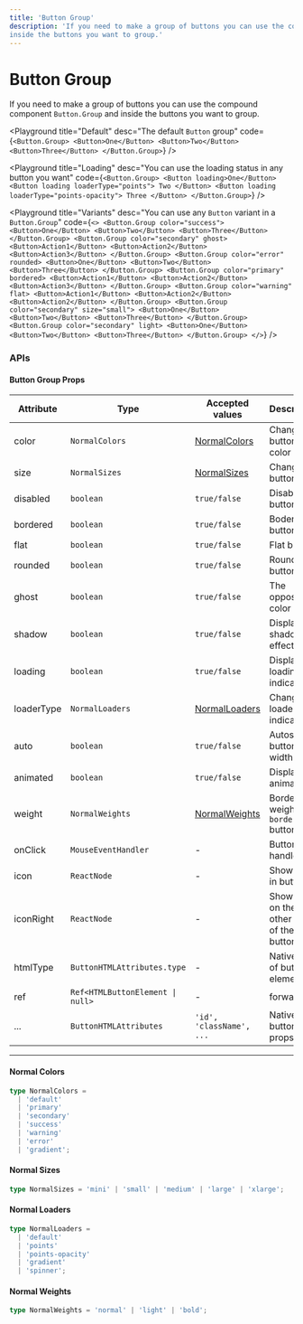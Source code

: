 ```yaml
---
title: 'Button Group'
description: 'If you need to make a group of buttons you can use the compound component `Button.Group` and
inside the buttons you want to group.'
---
```


# Button Group

If you need to make a group of buttons you can use the compound component `Button.Group` and
inside the buttons you want to group.

<Playground
  title="Default"
  desc="The default `Button` group"
  code={`
<Button.Group>
  <Button>One</Button>
  <Button>Two</Button>
  <Button>Three</Button>
</Button.Group>
`}
/>

<Playground
  title="Loading"
  desc="You can use the loading status in any button you want"
  code={`
<Button.Group>
  <Button loading>One</Button>
  <Button loading loaderType="points">
    Two
  </Button>
  <Button loading loaderType="points-opacity">
    Three
  </Button>
</Button.Group>
`}
/>

<Playground
  title="Variants"
  desc="You can use any `Button` variant in a `Button.Group`"
  code={`
<>
    <Button.Group color="success">
      <Button>One</Button>
      <Button>Two</Button>
      <Button>Three</Button>
    </Button.Group>
    <Button.Group color="secondary" ghost>
      <Button>Action1</Button>
      <Button>Action2</Button>
      <Button>Action3</Button>
    </Button.Group>
    <Button.Group color="error" rounded>
      <Button>One</Button>
      <Button>Two</Button>
      <Button>Three</Button>
    </Button.Group>
    <Button.Group color="primary" bordered>
      <Button>Action1</Button>
      <Button>Action2</Button>
      <Button>Action3</Button>
    </Button.Group>
    <Button.Group color="warning" flat>
      <Button>Action1</Button>
      <Button>Action2</Button>
      <Button>Action2</Button>
    </Button.Group>
    <Button.Group color="secondary" size="small">
      <Button>One</Button>
      <Button>Two</Button>
      <Button>Three</Button>
    </Button.Group>
    <Button.Group color="secondary" light>
      <Button>One</Button>
      <Button>Two</Button>
      <Button>Three</Button>
    </Button.Group>
  </>
`}
/>

### APIs

<Spacer y={2} />

#### Button Group Props

| Attribute  | Type                                            | Accepted values                  | Description                               | Default   |
| ---------- | ----------------------------------------------- | -------------------------------- | ----------------------------------------- | --------- |
| color      | `NormalColors`                                  | [NormalColors](#normal-colors)   | Change button color                       | `default` |
| size       | `NormalSizes`                                   | [NormalSizes](#normal-sizes)     | Change button size                        | `medium`  |
| disabled   | `boolean`                                       | `true/false`                     | Disable button                            | `false`   |
| bordered   | `boolean`                                       | `true/false`                     | Bodered button                            | `false`   |
| flat       | `boolean`                                       | `true/false`                     | Flat button                               | `false`   |
| rounded    | `boolean`                                       | `true/false`                     | Rounded button                            | `false`   |
| ghost      | `boolean`                                       | `true/false`                     | The opposite color                        | `false`   |
| shadow     | `boolean`                                       | `true/false`                     | Display shadow effect                     | `false`   |
| loading    | `boolean`                                       | `true/false`                     | Display loading indicator                 | `false`   |
| loaderType | `NormalLoaders`                                 | [NormalLoaders](#normal-loaders) | Change loader indicator                   | `default` |
| auto       | `boolean`                                       | `true/false`                     | Autoscale button width                    | `false`   |
| animated   | `boolean`                                       | `true/false`                     | Display drip animation                    | `true`    |
| weight     | `NormalWeights`                                 | [NormalWeights](#normal-weights) | Border weight for `bordered` button       | `normal`  |
| onClick    | `MouseEventHandler`                             | -                                | Button click handler                      | -         |
| icon       | `ReactNode`                                     | -                                | Show icon in button                       | -         |
| iconRight  | `ReactNode`                                     | -                                | Show icon on the other side of the button | -         |
| htmlType   | `ButtonHTMLAttributes.type`                     | -                                | Native type of button element             | `button`  |
| ref        | <Code>Ref<HTMLButtonElement &#124; null></Code> | -                                | forwardRef                                | -         |
| ...        | `ButtonHTMLAttributes`                          | `'id', 'className', ...`         | Native button props                       | -         |

---

<Spacer y={1} />

#### Normal Colors

```ts
type NormalColors =
  | 'default'
  | 'primary'
  | 'secondary'
  | 'success'
  | 'warning'
  | 'error'
  | 'gradient';
```

#### Normal Sizes

```ts
type NormalSizes = 'mini' | 'small' | 'medium' | 'large' | 'xlarge';
```

#### Normal Loaders

```ts
type NormalLoaders =
  | 'default'
  | 'points'
  | 'points-opacity'
  | 'gradient'
  | 'spinner';
```

#### Normal Weights

```ts
type NormalWeights = 'normal' | 'light' | 'bold';
```
